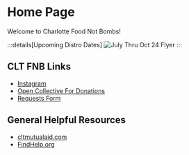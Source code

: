 # Home Page

Welcome to Charlotte Food Not Bombs!

:::details[Upcoming Distro Dates]
![July Thru Oct 24 Flyer](/jul_thru_oct_24_flyer.png)
:::

## CLT FNB Links
- [Instagram](https://www.instagram.com/clt_food_not_bombs/)
- [Open Collective For Donations](https://opencollective.com/clt-fnb)
- [Requests Form](https://forms.gle/t4N9CJCX48Uwp4Pu5)

## General Helpful Resources
- [cltmutualaid.com](https://cltmutualaid.com)
- [FindHelp.org](https://www.findhelp.org/search_results/28203)
